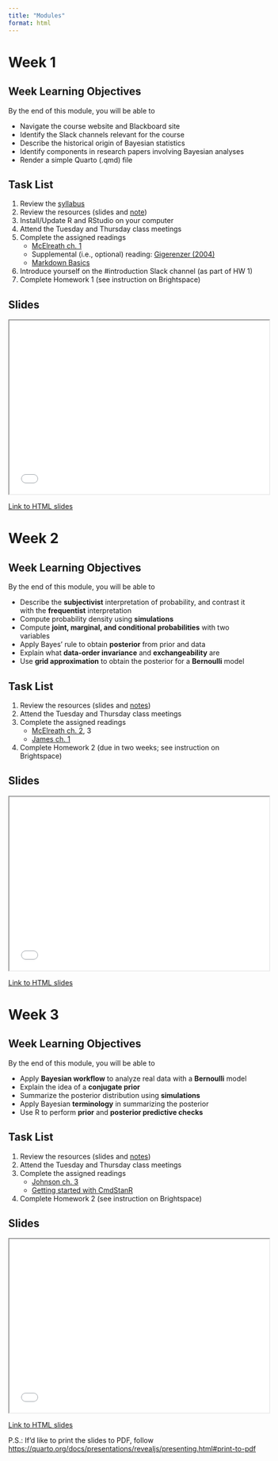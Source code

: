 ```yaml
---
title: "Modules"
format: html
---
```


::: {.panel-tabset}

# Week 1

## Week Learning Objectives

By the end of this module, you will be able to 

- Navigate the course website and Blackboard site
- Identify the Slack channels relevant for the course
- Describe the historical origin of Bayesian statistics
- Identify components in research papers involving Bayesian analyses
- Render a simple Quarto (.qmd) file

## Task List

1. Review the [syllabus](/syllabus/index.qmd)
2. Review the resources (slides and [note][5])
3. Install/Update R and RStudio on your computer
4. Attend the Tuesday and Thursday class meetings
5. Complete the assigned readings
    * [McElreath ch. 1][2]
    * Supplemental (i.e., optional) reading: [Gigerenzer (2004)][1]
    * [Markdown Basics][4]
6. Introduce yourself on the #introduction Slack channel (as part of HW 1)
7. Complete Homework 1 (see instruction on Brightspace)

[1]: https://pure.mpg.de/rest/items/item_2101336/component/file_2101335/content
[2]: https://xcelab.net/rmpubs/sr2/statisticalrethinking2_chapters1and2.pdf
[4]: https://quarto.org/docs/authoring/markdown-basics.html
[5]: docs/01-intro.html

## Slides

<div>

```{=html}
<iframe class="slide-deck" src="slides/intro.html" width="525" height="350"></iframe>
```

</div>

[Link to HTML slides](/slides/intro.qmd){target="_blank"}

# Week 2

## Week Learning Objectives

By the end of this module, you will be able to 

- Describe the **subjectivist** interpretation of probability, and contrast it with the **frequentist** interpretation
- Compute probability density using **simulations**
- Compute **joint, marginal, and conditional probabilities** with two variables
- Apply Bayes' rule to obtain **posterior** from prior and data
- Explain what **data-order invariance** and **exchangeability** are
- Use **grid approximation** to obtain the posterior for a **Bernoulli** model

## Task List

1. Review the resources (slides and [notes][9])
2. Attend the Tuesday and Thursday class meetings
3. Complete the assigned readings
    * [McElreath ch. 2][2], 3
    * [James ch. 1][3]
4. Complete Homework 2 (due in two weeks; see instruction on Brightspace)

[2]: https://xcelab.net/rmpubs/sr2/statisticalrethinking2_chapters1and2.pdf
[3]: https://jamesstone.sites.sheffield.ac.uk/books/bayes-rule/an-introduction-to-bayes-rule-chapter-1
[9]: docs/02-probability.html

## Slides

<div>

```{=html}
<iframe class="slide-deck" src="slides/probability_and_bayes_theorem.html" width="525" height="350"></iframe>
```

</div>

[Link to HTML slides](/slides/probability_and_bayes_theorem.qmd){target="_blank"}

# Week 3

## Week Learning Objectives

By the end of this module, you will be able to 

- Apply **Bayesian workflow** to analyze real data with a **Bernoulli** model
- Explain the idea of a **conjugate prior**
- Summarize the posterior distribution using **simulations**
- Apply Bayesian **terminology** in summarizing the posterior
- Use R to perform **prior** and **posterior predictive checks**

## Task List

1. Review the resources (slides and [notes][11])
2. Attend the Tuesday and Thursday class meetings
3. Complete the assigned readings
    * [Johnson ch. 3][6]
    * [Getting started with CmdStanR][10]
4. Complete Homework 2 (see instruction on Brightspace)

[6]: https://www.bayesrulesbook.com/chapter-3
[10]: https://mc-stan.org/cmdstanr/articles/cmdstanr.html
[11]: docs/04-beta-bernoulli-model.html

## Slides

<div>

```{=html}
<iframe class="slide-deck" src="slides/one_parameter_models.html" width="525" height="350"></iframe>
```

</div>

[Link to HTML slides](/slides/one_parameter_models.qmd){target="_blank"}

:::

P.S.: If'd like to print the slides to PDF, follow <https://quarto.org/docs/presentations/revealjs/presenting.html#print-to-pdf>